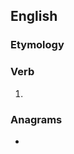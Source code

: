==English==

===Etymology===
{{suffix|en|increase|eth}}

===Verb===
{{head|en|verb form}}

# {{en-archaic third-person singular of|increase}}

===Anagrams===
* {{anagrams|en|heritances}}